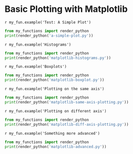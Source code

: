 # Basic Plotting with Matplotlib


`r my_fun.example('Test: A Simple Plot')`


```python
from my_functions import render_python
print(render_python('a-simple-plot.py'))
```

`r my_fun.example('Histograms')`

```python
from my_functions import render_python
print(render_python('matplotlib-histograms.py'))
```

`r my_fun.example('Boxplots')`

```python
from my_functions import render_python
print(render_python('matplotlib-boxplot.py'))
```


`r my_fun.example('Plotting on the same axis')`

```python
from my_functions import render_python
print(render_python('matplotlib-same-axis-plotting.py'))
```

`r my_fun.example('Plotting on different axis')`

```python
from my_functions import render_python
print(render_python('matplotlib-diff-axis-plotting.py'))
```


`r my_fun.example('Something more advanced')`

```python
from my_functions import render_python
print(render_python('matplotlib-advanced.py'))
```
